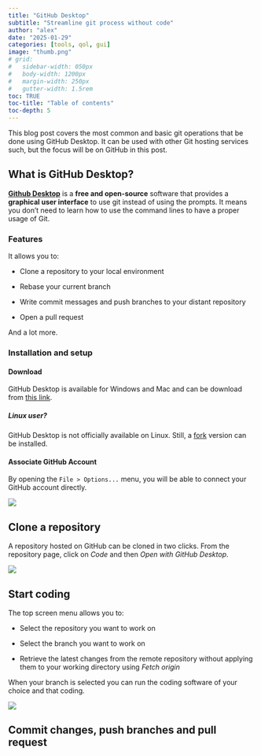 ```yaml
---
title: "GitHub Desktop"
subtitle: "Streamline git process without code"
author: "alex"
date: "2025-01-29"
categories: [tools, qol, gui]
image: "thumb.png"
# grid:
#   sidebar-width: 050px
#   body-width: 1200px
#   margin-width: 250px
#   gutter-width: 1.5rem
toc: TRUE
toc-title: "Table of contents"
toc-depth: 5
---
```


This blog post covers the most common and basic git operations that be done using GitHub Desktop. It can be used with other Git hosting services such, but the focus will be on GitHub in this post.

## What is GitHub Desktop?

[**Github Desktop**](https://desktop.github.com/) is a **free and open-source** software that provides a **graphical user interface** to use git instead of using the prompts. It means you don't need to learn how to use the command lines to have a proper usage of Git.

### Features

It allows you to:

-   Clone a repository to your local environment

-   Rebase your current branch

-   Write commit messages and push branches to your distant repository

-   Open a pull request

And a lot more.

### Installation and setup

#### Download

GitHub Desktop is available for Windows and Mac and can be download from [this link](https://desktop.github.com/download/).

::: callout-tip
##### Linux user?

GitHub Desktop is not officially available on Linux. Still, a [fork](https://github.com/shiftkey/desktop) version can be installed.
:::

#### Associate GitHub Account

By opening the `File > Options...` menu, you will be able to connect your GitHub account directly.

![](account.png)

## Clone a repository

A repository hosted on GitHub can be cloned in two clicks. From the repository page, click on *Code* and then *Open with GitHub Desktop*.

![](clone.png)

## Start coding

The top screen menu allows you to:

-   Select the repository you want to work on

-   Select the branch you want to work on

-   Retrieve the latest changes from the remote repository without applying them to your working directory using *Fetch origin*

When your branch is selected you can run the coding software of your choice and that coding.

![](open-software.png)

## Commit changes, push branches and pull request